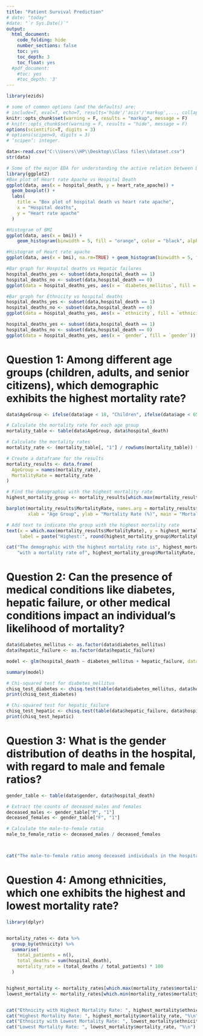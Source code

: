 ```yaml
---
title: "Patient Survival Prediction"
# date: "today"
#date: "`r Sys.Date()`"
output:
  html_document:
    code_folding: hide
    number_sections: false
    toc: yes
    toc_depth: 3
    toc_float: yes
  #pdf_document:
    #toc: yes
    #toc_depth: '3'
---
```


```r
library(ezids)
```

```r
# some of common options (and the defaults) are: 
# include=T, eval=T, echo=T, results='hide'/'asis'/'markup',..., collapse=F, warning=T, message=T, error=T, cache=T, fig.width=6, fig.height=4, fig.dim=c(6,4) #inches, fig.align='left'/'center','right', 
knitr::opts_chunk$set(warning = F, results = "markup", message = F)
# knitr::opts_chunk$set(warning = F, results = "hide", message = F)
options(scientific=T, digits = 3) 
# options(scipen=9, digits = 3) 
# ‘scipen’: integer. 
```


```r
data<-read.csv("C:\\Users\\HP\\Desktop\\Class files\\dataset.csv")
str(data)

```
```r
# Some of the major EDA for understanding the active relation between Deaths and various body conditions.
library(ggplot2)
#Box plot of Heart rate Apache vs Hospital Death
ggplot(data, aes(x = hospital_death, y = heart_rate_apache)) +
  geom_boxplot() +
  labs(
    title = "Box plot of hospital death vs heart rate apache",
    x = "Hospital deaths",
    y = "Heart rate apache"
  )
```
```r
#Histogram of BMI
ggplot(data, aes(x = bmi)) +
    geom_histogram(binwidth = 5, fill = "orange", color = "black", alpha = 0.7) + ggtitle("Histogram of BMI") + theme(plot.title = element_text(hjust = 0.5)) + labs(title = "Distribution of BMI reading",x = "BMI count",y = "Frequency")

```

```r
#Histogram of Heart rate apache
ggplot(data, aes(x = bmi), na.rm=TRUE) + geom_histogram(binwidth = 5, fill = "yellow", color = "black", alpha = 0.7) + ggtitle("Histogram of Heart Rate Apache") + theme(plot.title = element_text(hjust = 0.5)) + labs(title = "Distribution of heart rate apache",x = "Heart rate apache count",y = "Frequency")
```
```r
#Bar graph for Hospital deaths vs Hepatic failures
hospital_deaths_yes <- subset(data,hospital_death == 1)
hospital_deaths_no <- subset(data,hospital_death == 0)
ggplot(data = hospital_deaths_yes, aes(x = `diabetes_mellitus`, fill = `diabetes_mellitus`)) + geom_bar(position = "stack",col="black", fill="pink") + labs(title = "Deaths by Hepatic failures",x="Hepatic failures",y = "Count of Hospital Deaths") + theme(plot.title = element_text(hjust = 0.5))
```
```r
#Bar graph for Ethnicity vs hospital deaths
hospital_deaths_yes <- subset(data,hospital_death == 1)
hospital_deaths_no <- subset(data,hospital_death == 0)
ggplot(data = hospital_deaths_yes, aes(x = `ethnicity`, fill = `ethnicity`)) + geom_bar(position = "stack",col="orange", fill="red") + labs(title = "Deaths by Ethnicity",x = "Etnicity",y = "Count of Hospital Deaths") + theme(plot.title = element_text(hjust = 0.5))
```
```r
hospital_deaths_yes <- subset(data,hospital_death == 1)
hospital_deaths_no <- subset(data,hospital_death == 0)
ggplot(data = hospital_deaths_yes, aes(x = `gender`, fill = `gender`)) + geom_bar(position = "stack",col="orange", fill="blue") + labs(title = "Deaths by Gender",x = "Gender",y = "Count of Hospital Deaths") + theme(plot.title = element_text(hjust = 0.5))
```


# Question 1: Among different age groups (children, adults, and senior citizens), which demographic exhibits the highest mortality rate?

```r
data$AgeGroup <- ifelse(data$age < 18, "Children", ifelse(data$age < 65, "Adults", "Senior Citizens"))

# Calculate the mortality rate for each age group
mortality_table <- table(data$AgeGroup, data$hospital_death)

# Calculate the mortality rates
mortality_rate <- (mortality_table[, "1"] / rowSums(mortality_table)) * 100

# Create a dataframe for the results
mortality_results <- data.frame(
  AgeGroup = names(mortality_rate),
  MortalityRate = mortality_rate
)

# Find the demographic with the highest mortality rate
highest_mortality_group <- mortality_results[which.max(mortality_results$MortalityRate), ]

barplot(mortality_results$MortalityRate, names.arg = mortality_results$AgeGroup, col = "skyblue",
        xlab = "Age Group", ylab = "Mortality Rate (%)", main = "Mortality Rate by Age Group")

# Add text to indicate the group with the highest mortality rate
text(x = which.max(mortality_results$MortalityRate), y = highest_mortality_group$MortalityRate + 1,
     label = paste("Highest:", round(highest_mortality_group$MortalityRate, 2), "%"), col = "red")

cat("The demographic with the highest mortality rate is", highest_mortality_group$AgeGroup,
    "with a mortality rate of", highest_mortality_group$MortalityRate, "%.")

```

# Question 2: Can the presence of medical conditions like diabetes, hepatic failure, or other medical conditions impact an individual's likelihood of mortality?

```r
data$diabetes_mellitus <- as.factor(data$diabetes_mellitus)
data$hepatic_failure <- as.factor(data$hepatic_failure)

model <- glm(hospital_death ~ diabetes_mellitus + hepatic_failure, data = data, family = "binomial")

summary(model)

# Chi-squared test for diabetes_mellitus
chisq_test_diabetes <- chisq.test(table(data$diabetes_mellitus, data$hospital_death))
print(chisq_test_diabetes)

# Chi-squared test for hepatic_failure
chisq_test_hepatic <- chisq.test(table(data$hepatic_failure, data$hospital_death))
print(chisq_test_hepatic)
```

# Question 3: What is the gender distribution of deaths in the hospital, with regard to male and female ratios?

```r
gender_table <- table(data$gender, data$hospital_death)

# Extract the counts of deceased males and females
deceased_males <- gender_table["M", "1"]
deceased_females <- gender_table["F", "1"]

# Calculate the male-to-female ratio
male_to_female_ratio <- deceased_males / deceased_females



cat("The male-to-female ratio among deceased individuals in the hospital is:", male_to_female_ratio)
```

# Question 4: Among ethnicities, which one exhibits the highest and lowest mortality rate?

```r

library(dplyr)


mortality_rates <- data %>%
  group_by(ethnicity) %>%
  summarise(
    total_patients = n(),
    total_deaths = sum(hospital_death),
    mortality_rate = (total_deaths / total_patients) * 100  
  )


highest_mortality <- mortality_rates[which.max(mortality_rates$mortality_rate), ]
lowest_mortality <- mortality_rates[which.min(mortality_rates$mortality_rate), ]


cat("Ethnicity with Highest Mortality Rate: ", highest_mortality$ethnicity, "\n")
cat("Highest Mortality Rate: ", highest_mortality$mortality_rate, "%\n")
cat("Ethnicity with Lowest Mortality Rate: ", lowest_mortality$ethnicity, "\n")
cat("Lowest Mortality Rate: ", lowest_mortality$mortality_rate, "%\n")

```
